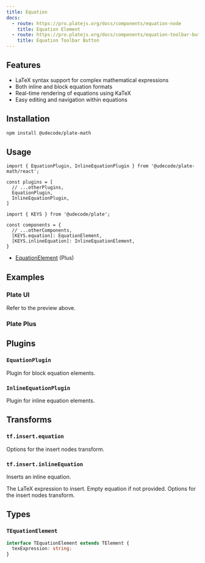 ```yaml
---
title: Equation
docs:
  - route: https://pro.platejs.org/docs/components/equation-node
    title: Equation Element
  - route: https://pro.platejs.org/docs/components/equation-toolbar-button
    title: Equation Toolbar Button
---
```


<ComponentPreview name="equation-demo" />

<PackageInfo>

## Features

- LaTeX syntax support for complex mathematical expressions
- Both inline and block equation formats
- Real-time rendering of equations using KaTeX
- Easy editing and navigation within equations

</PackageInfo>

## Installation

```bash
npm install @udecode/plate-math
```

## Usage

```tsx
import { EquationPlugin, InlineEquationPlugin } from '@udecode/plate-math/react';
```

```tsx
const plugins = [
  // ...otherPlugins,
  EquationPlugin,
  InlineEquationPlugin,
]
```

```tsx
import { KEYS } from '@udecode/plate';

const components = {
  // ...otherComponents,
  [KEYS.equation]: EquationElement,
  [KEYS.inlineEquation]: InlineEquationElement,
}
```

- [EquationElement](https://pro.platejs.org/docs/components/equation-node) (Plus)

## Examples

### Plate UI

Refer to the preview above.

### Plate Plus

<ComponentPreviewPro name="equation-pro" />

## Plugins

### `EquationPlugin`

Plugin for block equation elements.

### `InlineEquationPlugin`

Plugin for inline equation elements.

## Transforms

### `tf.insert.equation`

<API name="insert.equation">
<APIOptions type="InsertNodesOptions">
    Options for the insert nodes transform.
</APIOptions>
</API>

### `tf.insert.inlineEquation`

Inserts an inline equation.

<API name="insert.inlineEquation">
<APIParameters>
  <APIItem name="texExpression" type="string" optional>
    The LaTeX expression to insert. Empty equation if not provided.
  </APIItem>
  <APIItem name="options" type="InsertNodesOptions" optional>
    Options for the insert nodes transform.
  </APIItem>
</APIParameters>
</API>

## Types

### `TEquationElement`

```typescript
interface TEquationElement extends TElement {
  texExpression: string;
}
```